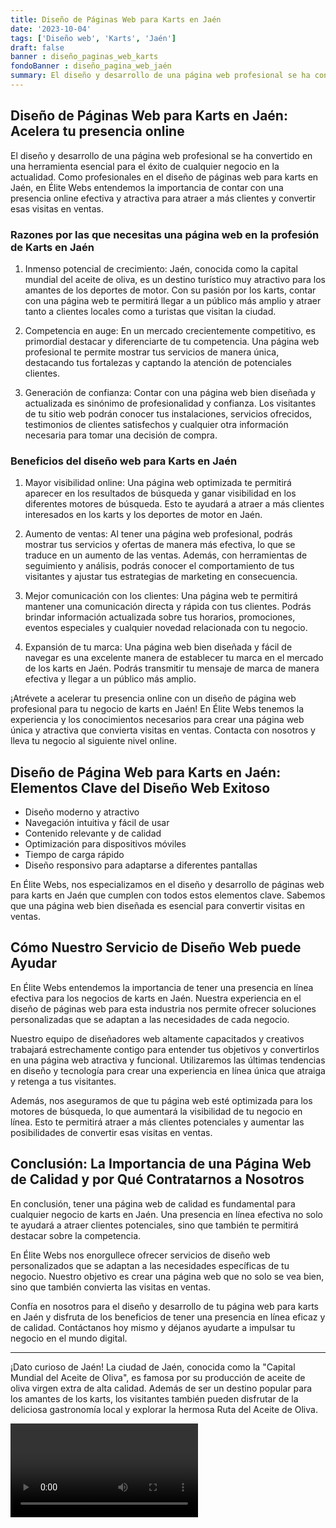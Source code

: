 ```yaml
---
title: Diseño de Páginas Web para Karts en Jaén
date: '2023-10-04'
tags: ['Diseño web', 'Karts', 'Jaén']
draft: false
banner : diseño_paginas_web_karts
fondoBanner : diseño_pagina_web_jaén
summary: El diseño y desarrollo de una página web profesional se ha convertido en una herramienta esencial para el éxito de cualquier negocio en la actualidad. Como profesionales en el diseño de páginas web para karts en Jaén, en Élite Webs entendemos la importancia de contar con una presencia online efectiva y atractiva para atraer a más clientes y convertir esas visitas en ventas. 
---
```


## Diseño de Páginas Web para Karts en Jaén: Acelera tu presencia online

El diseño y desarrollo de una página web profesional se ha convertido en una herramienta esencial para el éxito de cualquier negocio en la actualidad. Como profesionales en el diseño de páginas web para karts en Jaén, en Élite Webs entendemos la importancia de contar con una presencia online efectiva y atractiva para atraer a más clientes y convertir esas visitas en ventas. 

### Razones por las que necesitas una página web en la profesión de Karts en Jaén

1. Inmenso potencial de crecimiento: Jaén, conocida como la capital mundial del aceite de oliva, es un destino turístico muy atractivo para los amantes de los deportes de motor. Con su pasión por los karts, contar con una página web te permitirá llegar a un público más amplio y atraer tanto a clientes locales como a turistas que visitan la ciudad.

2. Competencia en auge: En un mercado crecientemente competitivo, es primordial destacar y diferenciarte de tu competencia. Una página web profesional te permite mostrar tus servicios de manera única, destacando tus fortalezas y captando la atención de potenciales clientes.

3. Generación de confianza: Contar con una página web bien diseñada y actualizada es sinónimo de profesionalidad y confianza. Los visitantes de tu sitio web podrán conocer tus instalaciones, servicios ofrecidos, testimonios de clientes satisfechos y cualquier otra información necesaria para tomar una decisión de compra.

### Beneficios del diseño web para Karts en Jaén

1. Mayor visibilidad online: Una página web optimizada te permitirá aparecer en los resultados de búsqueda y ganar visibilidad en los diferentes motores de búsqueda. Esto te ayudará a atraer a más clientes interesados en los karts y los deportes de motor en Jaén.

2. Aumento de ventas: Al tener una página web profesional, podrás mostrar tus servicios y ofertas de manera más efectiva, lo que se traduce en un aumento de las ventas. Además, con herramientas de seguimiento y análisis, podrás conocer el comportamiento de tus visitantes y ajustar tus estrategias de marketing en consecuencia.

3. Mejor comunicación con los clientes: Una página web te permitirá mantener una comunicación directa y rápida con tus clientes. Podrás brindar información actualizada sobre tus horarios, promociones, eventos especiales y cualquier novedad relacionada con tu negocio.

4. Expansión de tu marca: Una página web bien diseñada y fácil de navegar es una excelente manera de establecer tu marca en el mercado de los karts en Jaén. Podrás transmitir tu mensaje de marca de manera efectiva y llegar a un público más amplio.

¡Atrévete a acelerar tu presencia online con un diseño de página web profesional para tu negocio de karts en Jaén! En Élite Webs tenemos la experiencia y los conocimientos necesarios para crear una página web única y atractiva que convierta visitas en ventas. Contacta con nosotros y lleva tu negocio al siguiente nivel online.

<GifSeo />

<Cta />

## Diseño de Página Web para Karts en Jaén: Elementos Clave del Diseño Web Exitoso

- Diseño moderno y atractivo
- Navegación intuitiva y fácil de usar
- Contenido relevante y de calidad
- Optimización para dispositivos móviles
- Tiempo de carga rápido
- Diseño responsivo para adaptarse a diferentes pantallas

En Élite Webs, nos especializamos en el diseño y desarrollo de páginas web para karts en Jaén que cumplen con todos estos elementos clave. Sabemos que una página web bien diseñada es esencial para convertir visitas en ventas.

## Cómo Nuestro Servicio de Diseño Web puede Ayudar

En Élite Webs entendemos la importancia de tener una presencia en línea efectiva para los negocios de karts en Jaén. Nuestra experiencia en el diseño de páginas web para esta industria nos permite ofrecer soluciones personalizadas que se adaptan a las necesidades de cada negocio.

Nuestro equipo de diseñadores web altamente capacitados y creativos trabajará estrechamente contigo para entender tus objetivos y convertirlos en una página web atractiva y funcional. Utilizaremos las últimas tendencias en diseño y tecnología para crear una experiencia en línea única que atraiga y retenga a tus visitantes.

Además, nos aseguramos de que tu página web esté optimizada para los motores de búsqueda, lo que aumentará la visibilidad de tu negocio en línea. Esto te permitirá atraer a más clientes potenciales y aumentar las posibilidades de convertir esas visitas en ventas.

## Conclusión: La Importancia de una Página Web de Calidad y por Qué Contratarnos a Nosotros

En conclusión, tener una página web de calidad es fundamental para cualquier negocio de karts en Jaén. Una presencia en línea efectiva no solo te ayudará a atraer clientes potenciales, sino que también te permitirá destacar sobre la competencia.

En Élite Webs nos enorgullece ofrecer servicios de diseño web personalizados que se adaptan a las necesidades específicas de tu negocio. Nuestro objetivo es crear una página web que no solo se vea bien, sino que también convierta las visitas en ventas.

Confía en nosotros para el diseño y desarrollo de tu página web para karts en Jaén y disfruta de los beneficios de tener una presencia en línea eficaz y de calidad. Contáctanos hoy mismo y déjanos ayudarte a impulsar tu negocio en el mundo digital.

---

¡Dato curioso de Jaén! La ciudad de Jaén, conocida como la "Capital Mundial del Aceite de Oliva", es famosa por su producción de aceite de oliva virgen extra de alta calidad. Además de ser un destino popular para los amantes de los karts, los visitantes también pueden disfrutar de la deliciosa gastronomía local y explorar la hermosa Ruta del Aceite de Oliva.

<Video />

<CtaBot job='Karts' city='Jaén'/>

<Gmaps query='Jaén+españa+maps' />